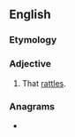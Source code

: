 ==English==

===Etymology===
{{suffix|en|rattle|y}}

===Adjective===
{{en-adj|er}}

# That [[rattle]]s.

===Anagrams===
* {{anagrams|en|tartly}}